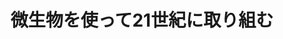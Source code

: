 ﻿---
title: "微生物を使って21世紀に取り組む"
category: "環境・社会理工学院"
vol: 15
interviewee: "正田 誠 "
url: ""
tags: []
pdf: "15-4.pdf"
career: ""
preface: "------------"
---
